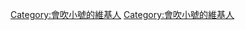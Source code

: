 {{Userbox
  |border-c = #000000
  |border-s = 1
  |id-c     = #FFFFFF
  |id-s     = 12
  |id-fc    = #000
  |info-c   = #ffffff
  |info-s   = 10
  |info-fc  = #000000
  |id       = [[File:Trumpet.jpg|80px]]
  |info     = 这个用户会吹'''[[小号]]'''。
}}<includeonly>[[Category:會吹小號的維基人]]</includeonly><noinclude>
[[Category:會吹小號的維基人]]
</noinclude>